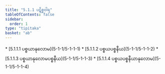```yaml
---
title: "5.1.1 ပဋိစ္စဝါရ"
tableOfContents: false
sidebar:
  order: 1
type: "tipitaka"
basket: "ab"
---
```



<DynamicBreadcrumb />



<TableOfContents>
* [5.1.1.1 ပစ္စယာနုလောမ](5-1-1/5-1-1-1)
* [5.1.1.2 ပစ္စယပစ္စနီယ](5-1-1/5-1-1-2)
* [5.1.1.3 ပစ္စယာနုလောမပစ္စနီယ](5-1-1/5-1-1-3)
* [5.1.1.4 ပစ္စယပစ္စနီယာနုလောမ](5-1-1/5-1-1-4)
</TableOfContents>